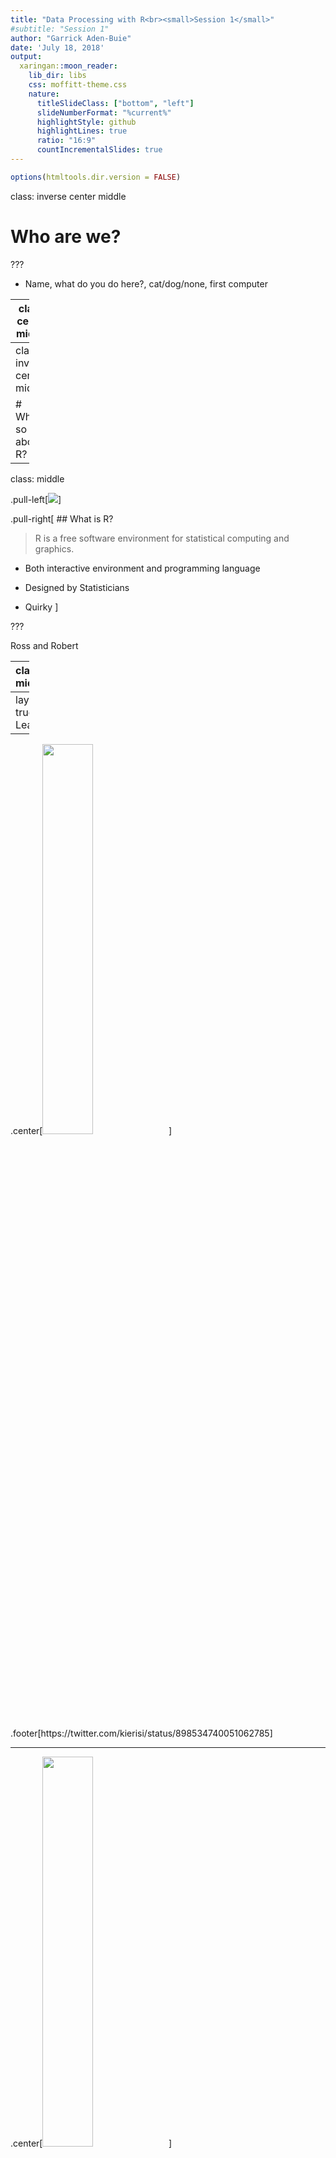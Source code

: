 ```yaml
---
title: "Data Processing with R<br><small>Session 1</small>"
#subtitle: "Session 1"
author: "Garrick Aden-Buie"
date: 'July 18, 2018'
output:
  xaringan::moon_reader:
    lib_dir: libs
    css: moffitt-theme.css
    nature:
      titleSlideClass: ["bottom", "left"]
      slideNumberFormat: "%current%"
      highlightStyle: github
      highlightLines: true
      ratio: "16:9"
      countIncrementalSlides: true
---
```


```r
options(htmltools.dir.version = FALSE)
```

class: inverse center middle

# Who are we?

???

- Name, what do you do here?,  cat/dog/none, first computer

---
class: center middle

<img src="https://www.garrickadenbuie.com/images/garrick.png" width="20%" />

## Garrick Aden-Buie

### Cancer Epidemiology<br>Dr. Travis Gerke

#### Garrick.Aden-Buie@moffitt.org

&commat;grrrck<br>
garrickadenbuie.com

---
class: inverse center middle

# What's so cool about R?

---
class: middle

.pull-left[![](/images/r-logo.svg)]

.pull-right[
## What is R?

> R is a free software environment for statistical computing and graphics.

- Both interactive environment and programming language

- Designed by Statisticians

- Quirky
]

???

Ross and Robert

---
class: middle

.pull-left.center[
<img src='/images/tidyverse-hex-logo.png' height="90%" width="60%" />
]

.pull-right[
## tidyverse

> The tidyverse is an opinionated collection of R packages designed for data science.

- A collective agreement about design

- Consistent data structure and grammar

- Everything fits together nicely
]

---
layout: true
# Learning
---

.center[<img src="/images/tweet_kierisi_learning_r.jpg" width="40%" />]

.footer[https://twitter.com/kierisi/status/898534740051062785]

---

.center[<img src="/images/tweet_google_gather.jpg" width="40%" />]

.footer[https://twitter.com/kaelen_medeiros/status/1018636793221189632]

---

.center[<img src="/images/tweet_phd_google.jpg" width="40%" />]

.footer[https://twitter.com/_roryturnbull/status/1018180596965621760]

---

## Outline

1. Who am I? Who are you? What are we doing here?

<!-- https://www.thoughtco.com/icebreaker-understand-student-expectations-31374 -->

1. Show of hands...

    - <i class="em em-woman-raising-hand"></i> Installed **R**
    
    - <i class="em em-man-raising-hand"></i> Installed **RStudio**
    
    - <i class="em em-clap"></i> Installed <span class="pkg">tidyverse</span>
    
1. RStudio walk through

1. Workspaces and projects

---

## Sources for this session

- http://swcarpentry.github.io/swc-releases/2016.06/r-novice-gapminder/
    - [Introduction to R and RStudio](http://swcarpentry.github.io/swc-releases/2016.06/r-novice-gapminder/01-rstudio-intro/)
    - [Project Management with RStudio](http://swcarpentry.github.io/swc-releases/2016.06/r-novice-gapminder/02-project-intro/)
    - [Seeking Help](http://swcarpentry.github.io/swc-releases/2016.06/r-novice-gapminder/03-seeking-help/)
- [stat545-ubc.github.io](https://stat545-ubc.github.io/)
    - [R basics, workspace and working directory, RStudio projects](http://stat545-ubc.github.io/block002_hello-r-workspace-wd-project.html)
    - [Basic care and feeding of data in R](http://stat545-ubc.github.io/block006_care-feeding-data.html)
    
---

## Why R?

- Nature: [Our path to better science in less time using open data science tools](https://www.nature.com/articles/s41559-017-0160)

    ![](images/nature_Lowndes2017_figure1.jpg)

- Hadley Wickham [Should all statistics students be programmers?](https://speakerdeck.com/hadley/should-all-statistics-students-be-programmers)

    - In particular, code is text slides and Excel: "fear of clicking the wrong thing"
    - Interesting code snippet for gif: https://twitter.com/ricardokriebel/status/849626401611411458
    - Includes small example from <span class="pkg">tidycensus</span>

---

## RStudio Skills

- RStudio Panes
    - Run some R commands
    - Find your files
    - Environment
    - Source Pane
    - Viewer (`View()`)
    - History
    - Packages
    - Plots
- Tab Completion!
